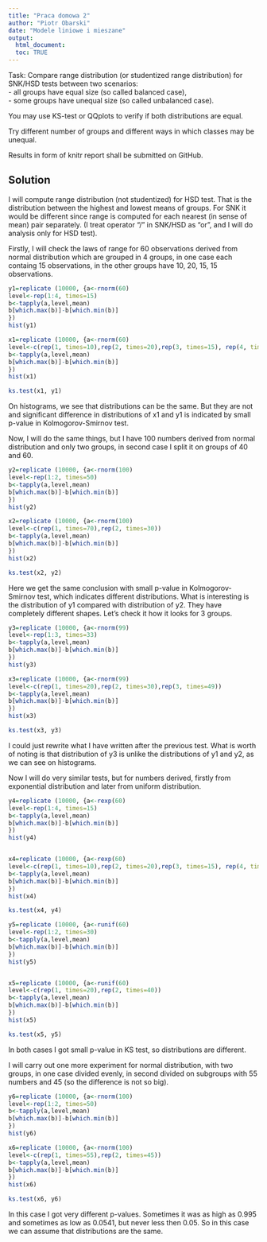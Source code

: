 ```yaml
---
title: "Praca domowa 2"
author: "Piotr Obarski"
date: "Modele liniowe i mieszane"
output: 
  html_document:
  toc: TRUE
---
```

Task: Compare range distribution (or studentized range distribution) for SNK/HSD tests between two scenarios:<br/>
- all groups have equal size (so called balanced case),<br/>
- some groups have unequal size (so called unbalanced case).

You may use KS-test or QQplots to verify if both distributions are equal.

Try different number of groups and different ways in which classes may be unequal.

Results in form of knitr report shall be submitted on GitHub.




## Solution

I will compute range distribution (not studentized) for HSD test. That is the distribution between the highest and lowest means of groups.
For SNK it would be different since range is computed for each nearest (in sense of mean) pair separately. (I treat operator "/" in SNK/HSD as "or", and I will do analysis only for HSD test).

Firstly, I will check the laws of range for 60 observations derived from normal distribution which are grouped in 4 groups, in one case each containg 15 observations, in the other groups have 10, 20, 15, 15 observations.

```r
y1=replicate (10000, {a<-rnorm(60)
level<-rep(1:4, times=15)
b<-tapply(a,level,mean)
b[which.max(b)]-b[which.min(b)]
})
hist(y1)

x1=replicate (10000, {a<-rnorm(60)
level<-c(rep(1, times=10),rep(2, times=20),rep(3, times=15), rep(4, times=15))
b<-tapply(a,level,mean)
b[which.max(b)]-b[which.min(b)]
})
hist(x1)

ks.test(x1, y1)
```
On histograms, we see that distributions can be the same. But they are not and significant difference in distributions of x1 and y1 is indicated by small p-value in Kolmogorov-Smirnov test.

Now, I will do the same things, but I have 100 numbers derived from normal distribution and only two groups, in second case I split it on groups of 40 and 60. 

```r
y2=replicate (10000, {a<-rnorm(100)
level<-rep(1:2, times=50)
b<-tapply(a,level,mean)
b[which.max(b)]-b[which.min(b)]
})
hist(y2)

x2=replicate (10000, {a<-rnorm(100)
level<-c(rep(1, times=70),rep(2, times=30))
b<-tapply(a,level,mean)
b[which.max(b)]-b[which.min(b)]
})
hist(x2)

ks.test(x2, y2)
```
Here we get the same conclusion with small p-value in Kolmogorov-Smirnov test, which indicates different distributions. What is interesting is the distribution of y1 compared with distribution of y2. They have completely different shapes.
Let's check it how it looks for 3 groups.


```r

y3=replicate (10000, {a<-rnorm(99)
level<-rep(1:3, times=33)
b<-tapply(a,level,mean)
b[which.max(b)]-b[which.min(b)]
})
hist(y3)

x3=replicate (10000, {a<-rnorm(99)
level<-c(rep(1, times=20),rep(2, times=30),rep(3, times=49))
b<-tapply(a,level,mean)
b[which.max(b)]-b[which.min(b)]
})
hist(x3)

ks.test(x3, y3)
```
I could just rewrite what I have written after the previous test.
What is worth of noting is that distribution of y3 is unlike the distributions of y1 and y2, as we can see on histograms.

Now I will do very similar tests, but for numbers derived, firstly from exponential distribution and later from uniform distribution.

```r
y4=replicate (10000, {a<-rexp(60)
level<-rep(1:4, times=15)
b<-tapply(a,level,mean)
b[which.max(b)]-b[which.min(b)]
})
hist(y4)


x4=replicate (10000, {a<-rexp(60)
level<-c(rep(1, times=10),rep(2, times=20),rep(3, times=15), rep(4, times=15))
b<-tapply(a,level,mean)
b[which.max(b)]-b[which.min(b)]
})
hist(x4)

ks.test(x4, y4)
```

```r
y5=replicate (10000, {a<-runif(60)
level<-rep(1:2, times=30)
b<-tapply(a,level,mean)
b[which.max(b)]-b[which.min(b)]
})
hist(y5)


x5=replicate (10000, {a<-runif(60)
level<-c(rep(1, times=20),rep(2, times=40))
b<-tapply(a,level,mean)
b[which.max(b)]-b[which.min(b)]
})
hist(x5)

ks.test(x5, y5)
```
In both cases I got small p-value in KS test, so distributions are different.

I will carry out one more experiment for normal distribution, with two groups, in one case divided evenly, in second divided on subgroups with 55 numbers and 45 (so the difference is not so big).

```r
y6=replicate (10000, {a<-rnorm(100)
level<-rep(1:2, times=50)
b<-tapply(a,level,mean)
b[which.max(b)]-b[which.min(b)]
})
hist(y6)

x6=replicate (10000, {a<-rnorm(100)
level<-c(rep(1, times=55),rep(2, times=45))
b<-tapply(a,level,mean)
b[which.max(b)]-b[which.min(b)]
})
hist(x6)

ks.test(x6, y6)
```
In this case I got very different p-values. Sometimes it was as high as 0.995 and sometimes as low as 0.0541, but never less then 0.05. So in this case we can assume that distributions are the same.
